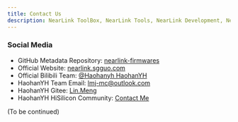```yaml
---
title: Contact Us
description: NearLink ToolBox, NearLink Tools, NearLink Development, NearLink, NearLink ToolBox, Get in touch with our team
---
```

### Social Media
- GitHub Metadata Repository: [nearlink-firmwares](https://github.com/MiraHikari/nearlink-firmwares)
- Official Website: [nearlink.sgguo.com](https://nearlink.sgguo.com)
- Official Bilibili Team: [@Haohanyh HaohanYH](https://space.bilibili.com/1125364587)
- HaohanYH Team Email: [lmj-mc@outlook.com](mailto:lmj-mc@outlook.com)
- HaohanYH Gitee: [Lin.Meng](https://gitee.com/su-muyao)
- HaohanYH HiSilicon Community: [Contact Me](https://developers.hisilicon.com/userhomepage?uid=229213b344fb46238d47bc1f209583c9)

(To be continued)